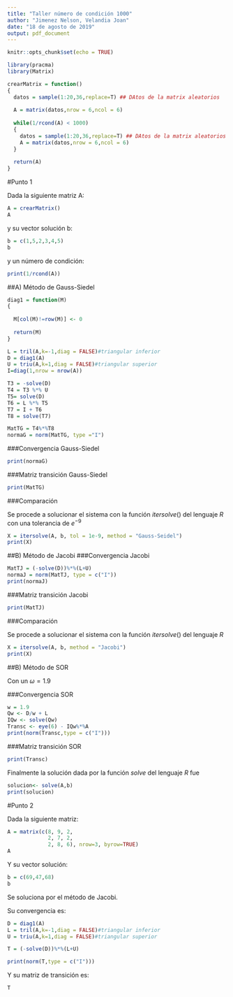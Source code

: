 ```yaml
---
title: "Taller número de condición 1000"
author: "Jimenez Nelson, Velandia Joan"
date: "18 de agosto de 2019"
output: pdf_document
---
```


```r
knitr::opts_chunk$set(echo = TRUE)

library(pracma)
library(Matrix)
```

```r

crearMatrix = function()
{
  datos = sample(1:20,36,replace=T) ## DAtos de la matrix aleatorios
  
  A = matrix(datos,nrow = 6,ncol = 6)
  
  while(1/rcond(A) < 1000)
  {
    datos = sample(1:20,36,replace=T) ## DAtos de la matrix aleatorios
    A = matrix(datos,nrow = 6,ncol = 6)
  }
  
  return(A)
}

```

#Punto 1

Dada la siguiente matriz A:

```r
A = crearMatrix()
A

```

y su vector solución b:

```r
b = c(1,5,2,3,4,5)
b
```
y un número de condición:

```r
print(1/rcond(A))
```


##A) Método de Gauss-Siedel

```r
diag1 = function(M) 
{
  
  M[col(M)!=row(M)] <- 0
  
  return(M)
}

L = tril(A,k=-1,diag = FALSE)#triangular inferior
D = diag1(A)
U = triu(A,k=1,diag = FALSE)#triangular superior
I=diag(1,nrow = nrow(A)) 

T3 = -solve(D)
T4 = T3 %*% U
T5= solve(D)
T6 = L %*% T5
T7 = I + T6
T8 = solve(T7)

MatTG = T4%*%T8
normaG = norm(MatTG, type ="I")

```

###Convergencia Gauss-Siedel

```r
print(normaG)
```

###Matriz transición Gauss-Siedel

```r
print(MatTG)
```


###Comparación

Se procede a solucionar el sistema con la función $itersolve()$ del lenguaje $R$ con una tolerancia de $e^{-9}$

```r

X = itersolve(A, b, tol = 1e-9, method = "Gauss-Seidel")
print(X)

```

##B) Método de Jacobi
###Convergencia Jacobi
```r
MatTJ = (-solve(D))%*%(L+U)
normaJ = norm(MatTJ, type = c("I"))
print(normaJ)
```

###Matriz transición Jacobi

```r
print(MatTJ)
```

###Comparación


Se procede a solucionar el sistema con la función $itersolve()$ del lenguaje $R$

```r
X = itersolve(A, b, method = "Jacobi")
print(X)
```

##B) Método de SOR

Con un $\omega = 1.9$

###Convergencia SOR 

```r
w = 1.9
Qw <- D/w + L
IQw <- solve(Qw)
Transc <- eye(6) - IQw%*%A
print(norm(Transc,type = c("I")))
```

###Matriz transición SOR

```r

print(Transc)

```

Finalmente la solución dada por la función $solve$ del lenguaje $R$ fue

```r
solucion<- solve(A,b)
print(solucion)

```


#Punto 2

Dada la siguiente matriz:

```r
A = matrix(c(8, 9, 2,
             2, 7, 2,
             2, 8, 6), nrow=3, byrow=TRUE)
A

```

Y su vector solución:

```r
b = c(69,47,68)
b
```

Se soluciona por el método de Jacobi.

Su convergencia es:

```r

D = diag1(A)
L = tril(A,k=-1,diag = FALSE)#triangular inferior
U = triu(A,k=1,diag = FALSE)#triangular superior

T = (-solve(D))%*%(L+U)

print(norm(T,type = c("I")))
```

Y su matriz de transición es:

```r
T
```

